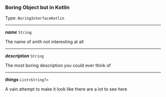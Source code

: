 


### Boring Object but in Kotlin

Type: `BoringInterfaceKotlin`

---

***name*** `String` 

The name of smth not interesting at all

 

---

***description*** `String` 

The most boring description you could ever think of

 

---

***things*** `List<String?>` 

A vain attempt to make it look like there are a lot to see here

 

